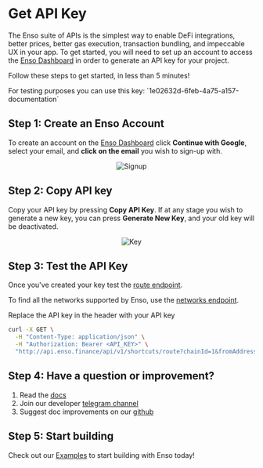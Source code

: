 
# Get API Key

The Enso suite of APIs is the simplest way to enable DeFi integrations, better prices, better gas execution, transaction bundling, and impeccable UX in your app. To get started, you will need to set up an account to access the [Enso Dashboard](https://shortcuts.enso.finance/developers) in order to generate an API key for your project.

Follow these steps to get started, in less than 5 minutes!

<Callout type="info" emoji="ℹ️">
  For testing purposes you can use this key:
  `1e02632d-6feb-4a75-a157-documentation`
</Callout>

## Step 1: Create an Enso Account

To create an account on the [Enso Dashboard](https://shortcuts.enso.finance/developers) click **Continue with Google**, select your email, and **click on the email** you wish to sign-up with.

<center>
  <Image src={signup_img} alt="Signup" width={500} height={500} />
</center>

## Step 2: Copy API key

Copy your API key by pressing **Copy API Key**. If at any stage you wish to generate a new key, you can press **Generate New Key**, and your old key will be deactivated.

<center>
  <Image src={key_img} alt="Key" width={500} height={500} />
</center>

## Step 3: Test the API Key

Once you've created your key test the [route endpoint](../router-api/introduction.mdx).

To find all the networks supported by Enso, use the [networks endpoint](../concepts/networks.mdx).

Replace the API key in the header with your API key

```bash copy
curl -X GET \
  -H "Content-Type: application/json" \
  -H "Authorization: Bearer <API_KEY>" \
  "http://api.enso.finance/api/v1/shortcuts/route?chainId=1&fromAddress=0x9008D19f58AAbD9eD0D60971565AA8510560ab41&tokenIn=0xc02aaa39b223fe8d0a0e5c4f27ead9083c756cc2&tokenOut=0x5c6Ee304399DBdB9C8Ef030aB642B10820DB8F56&amountIn=326880000000000000000&tokenInAmountToTransfer=326880000000000000000"
```

## Step 4: Have a question or improvement?

1. Read the [docs](https://docs.enso.finance)
2. Join our developer [telegram channel](https://t.me/enso_intent_engine)
3. Suggest doc improvements on our [github](https://github.com/EnsoFinance/shortcuts-docs/issues/new?assignees=&labels=documentation&projects=&template=docs--.md&title=Docs)

## Step 5: Start building

Check out our [Examples](https://github.com/EnsoFinance/shortcuts-ui-examples) to start building with Enso today!
